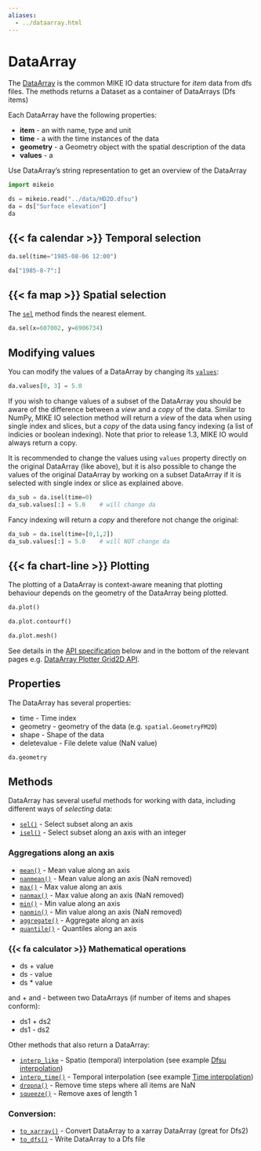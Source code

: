```yaml
---
aliases:
  - ../dataarray.html
---
```


# DataArray

The [DataArray](`mikeio.DataArray`) is the common MIKE IO data structure 
for *item* data from dfs files. 
The [](`mikeio.read`) methods returns a Dataset as a container of DataArrays (Dfs items)

Each DataArray have the following properties:

* **item** - an  [](`mikeio.ItemInfo`) with name, type and unit
* **time** - a [](`pandas.DatetimeIndex`) with the time instances of the data
* **geometry** - a Geometry object with the spatial description of the data
* **values** - a [](`numpy.ndarray`)

Use DataArray's string representation to get an overview of the DataArray


```python
import mikeio

ds = mikeio.read("../data/HD2D.dfsu")
da = ds["Surface elevation"]
da
```


## {{< fa calendar >}} Temporal selection

```python
da.sel(time="1985-08-06 12:00")
```

```python
da["1985-8-7":]
```

## {{< fa map >}} Spatial selection
             
The [`sel`](`mikeio.DataArray.sel`) method finds the nearest element.

```python
da.sel(x=607002, y=6906734)
```

## Modifying values

You can modify the values of a DataArray by changing its [`values`](`mikeio.DataArray.values`): 

```python
da.values[0, 3] = 5.0
```

If you wish to change values of a subset of the DataArray you should be aware of the difference between a _view_ and a _copy_ of the data. Similar to NumPy, MIKE IO selection method will return a _view_ of the data when using single index and slices, but a _copy_ of the data using fancy indexing (a list of indicies or boolean indexing). Note that prior to release 1.3, MIKE IO would always return a copy. 

It is recommended to change the values using `values` property directly on the original DataArray (like above), but it is also possible to change the values of the original DataArray by working on a subset DataArray if it is selected with single index or slice as explained above. 

```python
da_sub = da.isel(time=0)
da_sub.values[:] = 5.0    # will change da
```

Fancy indexing will return a _copy_ and therefore not change the original:

```python
da_sub = da.isel(time=[0,1,2])
da_sub.values[:] = 5.0    # will NOT change da
```




## {{< fa chart-line >}} Plotting

The plotting of a DataArray is context-aware meaning that plotting behaviour depends on the geometry of the DataArray being plotted. 

```python
da.plot()
```

```python
da.plot.contourf()
```

```python
da.plot.mesh()
```

See details in the [API specification](`mikeio.dataset._data_plot._DataArrayPlotter`) below and in the bottom of the relevant pages e.g. [DataArray Plotter Grid2D API](`mikeio.dataset._data_plot._DataArrayPlotterGrid2D`).



## Properties

The DataArray has several properties:

* time - Time index
* geometry - geometry of the data (e.g. `spatial.GeometryFM2D`)
* shape - Shape of the data
* deletevalue - File delete value (NaN value)

```python
da.geometry
```


## Methods

DataArray has several useful methods for working with data, 
including different ways of *selecting* data:

* [`sel()`](`mikeio.DataArray.sel`) - Select subset along an axis
* [`isel()`](`mikeio.DataArray.isel`) - Select subset along an axis with an integer

###  Aggregations along an axis

* [`mean()`](`mikeio.DataArray.mean`) - Mean value along an axis
* [`nanmean()`](`mikeio.DataArray.nanmean`) - Mean value along an axis (NaN removed)
* [`max()`](`mikeio.DataArray.max`) - Max value along an axis
* [`nanmax()`](`mikeio.DataArray.nanmax`) - Max value along an axis (NaN removed)
* [`min()`](`mikeio.DataArray.min`) - Min value along an axis
* [`nanmin()`](`mikeio.DataArray.nanmin`) - Min value along an axis (NaN removed)
* [`aggregate()`](`mikeio.DataArray.aggregate`) - Aggregate along an axis
* [`quantile()`](`mikeio.DataArray.quantile`) - Quantiles along an axis

### {{< fa calculator >}} Mathematical operations
* ds + value
* ds - value
* ds * value

and + and - between two DataArrays (if number of items and shapes conform):

* ds1 + ds2
* ds1 - ds2

Other methods that also return a DataArray:

* [`interp_like`](`mikeio.DataArray.interp_like`) - Spatio (temporal) interpolation (see example [Dfsu interpolation](../examples/Dfsu-2D-interpolation.qmd))
* [`interp_time()`](`mikeio.DataArray.interp_time`) - Temporal interpolation (see example [Time interpolation](../examples/Time-interpolation.qmd))
* [`dropna()`](`mikeio.DataArray.dropna`) - Remove time steps where all items are NaN
* [`squeeze()`](`mikeio.DataArray.squeeze`) - Remove axes of length 1

### Conversion:

* [`to_xarray()`](`mikeio.DataArray.to_xarray`) - Convert DataArray to a xarray DataArray (great for Dfs2)
* [`to_dfs()`](`mikeio.DataArray.to_dfs`) - Write DataArray to a Dfs file



